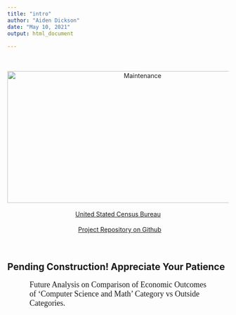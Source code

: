 ```yaml
---
title: "intro"
author: "Aiden Dickson"
date: "May 10, 2021"
output: html_document
    
---
```

<head>
<style>
p {
 
  font-family: verdana;
  font-size: 18px;

}

div.a {
    width: 80%;
    margin-left: 10%;
    overflow-wrap: break-word;
    
}

div.c_main{
text-align: center;
}

</style>
</head>

<body>
    
<br><br>
<div style="text-align: center"><img src="maintenance.png" alt="Maintenance" width="600" height="300"/></div>
<br>
<div class="c_main">
<a href="http://www.census.gov/programs-surveys/acs/data/pums.html">United Stated Census Bureau</a></p>&nbsp;&nbsp;<a href="https://github.com/aiden-dickson/DACSS-601">Project Repository on Github</a><br><br><br></div>


<h2>Pending Construction!  Appreciate Your Patience</h2>

<div class ="a">
<p>Future Analysis on Comparison of Economic Outcomes of 'Computer Science and Math' Category vs Outside Categories.</p> 

</div>


</body>